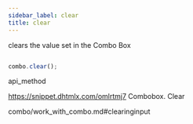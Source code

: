 ```yaml
---
sidebar_label: clear
title: clear
---
```



          


<Short>
 clears the value set in the Combo Box



</Short>







~~~js

combo.clear();


~~~
 api_method

<Descr>






</Descr>



https://snippet.dhtmlx.com/omlrtmj7	Combobox. Clear



 combo/work_with_combo.md#clearinginput
